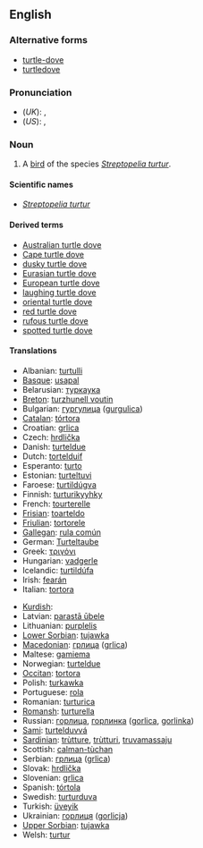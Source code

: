 {{wikipedia}}
==English==

===Alternative forms===
*[[turtle-dove]]
*[[turtledove]]

===Pronunciation===
*(''UK''): {{IPA|/ˈtɜːtəldʌv/}}, {{SAMPA|/"t3:t@ldVv/}}
*(''US''): {{IPA|/ˈtɝtəldʌv/}}, {{SAMPA|/"t3`t@ldVv/}}

===Noun===
{{en-noun|sg=[[turtle]] [[dove]]}}

# A [[bird]] of the species ''[[Streptopelia turtur]]''.

====Scientific names====
*''[[Streptopelia turtur]]''

====Derived terms====
*[[Australian turtle dove]]
*[[Cape turtle dove]]
*[[dusky turtle dove]]
*[[Eurasian turtle dove]]
*[[European turtle dove]]
*[[laughing turtle dove]]
*[[oriental turtle dove]]
*[[red turtle dove]]
*[[rufous turtle dove]]
*[[spotted turtle dove]]

====Translations====
{{trans-top|bird}}
*Albanian: [[turtulli]]
*[[Basque]]: [[usapal]]
*Belarusian: [[туркаука]]
*[[Breton]]: [[turzhunell voutin]]
*Bulgarian: [[гургулица]] ([[gurgulica]])
*[[Catalan]]: [[tórtora]]
*Croatian: [[grlica]]
*Czech: [[hrdlička]]
*Danish: [[turteldue]]
*Dutch: [[tortelduif]] {{f}}
*Esperanto: [[turto]]
*Estonian: [[turteltuvi]]
*Faroese: [[turtildúgva]]
*Finnish: [[turturikyyhky]]
*French: [[tourterelle]] {{f}}
*[[Frisian]]: [[toarteldo]]
*[[Friulian]]: [[tortorele]]
*[[Gallegan]]: [[rula común]]
*German: [[Turteltaube]] {{f}}
*Greek: [[τριγόνι]] '' ''
*Hungarian: [[vadgerle]]
*Icelandic: [[turtildúfa]]
*Irish: [[fearán]]
*Italian: [[tortora]] {{f}}
{{trans-mid}}
*[[Kurdish]]: {{t|ku|qumrî}} {{f}}
*Latvian: [[parastā ūbele]]
*Lithuanian: [[purplelis]]
*[[Lower Sorbian]]: [[tujawka]]
*[[Macedonian]]: [[грлица]] ([[grlica]])
*Maltese: [[gamiema]]
*Norwegian: [[turteldue]]
*[[Occitan]]: [[tortora]]
*Polish: [[turkawka]] '' ''
*Portuguese: [[rola]]
*Romanian: [[turturica]]
*[[Romansh]]: [[turturella]]
*Russian: [[горлица]], [[горлинка]] ([[gorlica]], [[gorlinka]]) '' ''
*[[Sami]]: [[turtelduvvá]]
*[[Sardinian]]: [[trùtture]], [[trùtturi]], [[truvamassaju]]
*Scottish: [[calman-tùchan]]
*Serbian: [[грлица]] ([[grlica]])
*Slovak: [[hrdlička]]
*Slovenian: [[grlica]] {{f}}
*Spanish: [[tórtola]] {{f}}
*Swedish: [[turturduva]]
*Turkish: [[üveyik]]
*Ukrainian: [[горлиця]] ([[gorlicja]])
*[[Upper Sorbian]]: [[tujawka]]
*Welsh: [[turtur]]
{{trans-bottom}}